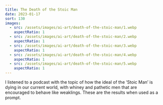 ```yaml
---
title: The Death of the Stoic Man
date: 2023-01-17
sort: 130
images:
  - src: /assets/images/ai-art/death-of-the-stoic-man/1.webp
    aspectRatio: 1
  - src: /assets/images/ai-art/death-of-the-stoic-man/2.webp
    aspectRatio: 1
  - src: /assets/images/ai-art/death-of-the-stoic-man/3.webp
    aspectRatio: 1
  - src: /assets/images/ai-art/death-of-the-stoic-man/4.webp
    aspectRatio: 1
  - src: /assets/images/ai-art/death-of-the-stoic-man/5.webp
    aspectRatio: 1
---
```


I listened to a podcast with the topic of how the ideal of the ‘Stoic Man’ is dying in our current world, with whiney and pathetic men that are encouraged to behave like weaklings. These are the results when used as a prompt.
